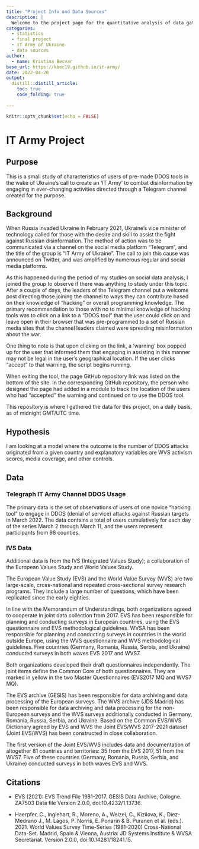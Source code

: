 ```yaml
---
title: "Project Info and Data Sources"
description: |
  Welcome to the project page for the quantitative analysis of data gathered concerning the call to create an 'IT Army of Ukraine'.
categories:
  - statistics
  - final project
  - IT Army of Ukraine
  - data sources
author:
  - name: Kristina Becvar
base_url: https://kbec19.github.io/it-army/
date: 2022-04-20
output:
  distill::distill_article:
    toc: true
    code_folding: true
    
---
```


```r
knitr::opts_chunk$set(echo = FALSE)

```


# IT Army Project

## Purpose

This is a small study of characteristics of users of pre-made DDOS tools in the wake of Ukraine's call to create an 'IT Army' to combat disinformation by engaging in ever-changing activities directed through a Telegram channel created for the purpose.

## Background

When Russia invaded Ukraine in February 2021, Ukraine's vice minister of technology called for those with the desire and skill to assist the fight against Russian disinformation. The method of action was to be communicated via a channel on the social media platform "Telegram", and the title of the group is "IT Army of Ukraine". The call to join this cause was announced on Twitter, and was amplified by numerous regular and social media platforms.

As this happened during the period of my studies on social data analysis, I joined the group to observe if there was anything to study under this topic. After a couple of days, the leaders of the Telegram channel put a welcome post directing those joining the channel to ways they can contribute based on their knowledge of "hacking" or overall programming knowledge. The primary recommendation to those with no to minimal knowledge of hacking tools was to click on a link to a "DDOS tool" that the user could click on and leave open in their browser that was pre-programmed to a set of Russian media sites that the channel leaders claimed were spreading misinformation about the war.

One thing to note is that upon clicking on the link, a 'warning' box popped up for the user that informed them that engaging in assisting in this manner may not be legal in the user's geographical location. If the user clicks "accept" to that warning, the script begins running. 

When exiting the tool, the page GitHub repository link was listed on the bottom of the site. In the corresponding GitHub repository, the person who designed the page had added in a module to track the location of the users who had "accepted" the warning and continued on to use the DDOS tool.

This repository is where I gathered the data for this project, on a daily basis, as of midnight GMT/UTC time.

## Hypothesis

I am looking at a model where the outcome is the number of DDOS attacks originated from a given country and explanatory variables are WVS activism scores, media coverage, and other controls.

## Data

### Telegraph IT Army Channel DDOS Usage

The primary data is the set of observations of users of one novice "hacking tool" to engage in DDOS (denial of service) attacks against Russian targets in March 2022. The data contains a total of users cumulatively for each day of the series March 2 through March 11, and the users represent participants from 98 counties.

### IVS Data

Additional data is from the IVS (Integrated Values Study); a collaboration of the European Values Study and World Values Study.

The European Value Study (EVS) and the World Value Survey (WVS) are two large-scale, cross-national and repeated cross-sectional survey research programs. They include a large number of questions, which have been replicated since the early eighties.

In line with the Memorandum of Understandings, both organizations agreed to cooperate in joint data collection from 2017. EVS has been responsible for planning and conducting surveys in European countries, using the EVS questionnaire and EVS methodological guidelines. WVSA has been responsible for planning and conducting surveys in countries in the world outside Europe, using the WVS questionnaire and WVS methodological guidelines. Five countries (Germany, Romania, Russia, Serbia, and Ukraine) conducted surveys in both waves EVS 2017 and WVS7.

Both organizations developed their draft questionnaires independently. The joint items define the Common Core of both questionnaires. They are marked in yellow in the two Master Questionnaires (EVS2017 MQ and WVS7 MQ).

The EVS archive (GESIS) has been responsible for data archiving and data processing of the European surveys. The WVS archive (JDS Madrid) has been responsible for data archiving and data processing for the non-European surveys and the WVS surveys additionally conducted in Germany, Romania, Russia, Serbia, and Ukraine. Based on the Common EVS/WVS Dictionary agreed by EVS and WVS the Joint EVS/WVS 2017-2021 dataset (Joint EVS/WVS) has been constructed in close collaboration.

The first version of the Joint EVS/WVS includes data and documentation of altogether 81 countries and territories: 35 from the EVS 2017, 51 from the WVS7. Five of these countries (Germany, Romania, Russia, Serbia, and Ukraine) conducted surveys in both waves EVS and WVS.

## Citations

* EVS (2021): EVS Trend File 1981-2017. GESIS Data Archive, Cologne. ZA7503 Data file Version 2.0.0, doi:10.4232/1.13736.

* Haerpfer, C., Inglehart, R., Moreno, A., Welzel, C., Kizilova, K., Diez-Medrano J., M. Lagos, P. Norris, E. Ponarin & B. Puranen et al. (eds.). 2021. World Values Survey Time-Series (1981-2020) Cross-National Data-Set. Madrid, Spain & Vienna, Austria: JD Systems Institute & WVSA Secretariat. Version 2.0.0, doi:10.14281/18241.15.
